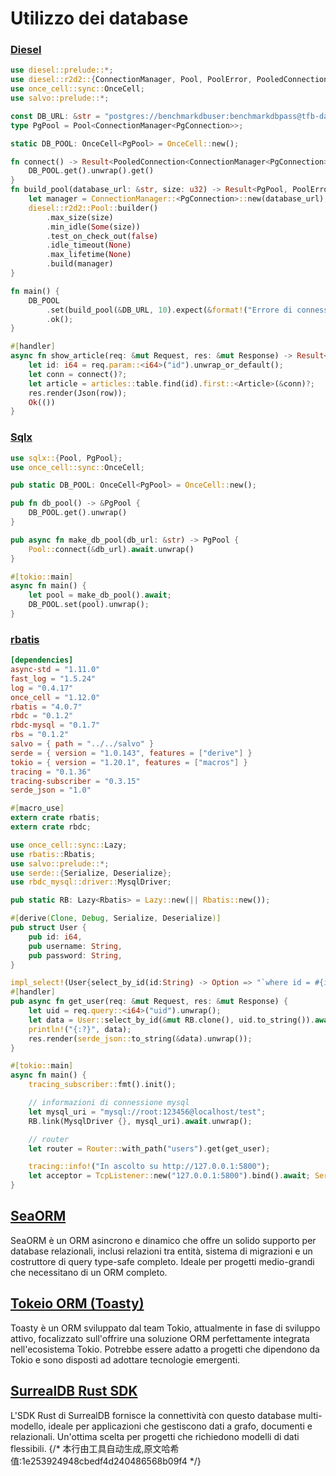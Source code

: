 # Utilizzo dei database

### [Diesel](https://diesel.rs/)

```rust
use diesel::prelude::*;
use diesel::r2d2::{ConnectionManager, Pool, PoolError, PooledConnection};
use once_cell::sync::OnceCell;
use salvo::prelude::*;

const DB_URL: &str = "postgres://benchmarkdbuser:benchmarkdbpass@tfb-database/hello_world";
type PgPool = Pool<ConnectionManager<PgConnection>>;

static DB_POOL: OnceCell<PgPool> = OnceCell::new();

fn connect() -> Result<PooledConnection<ConnectionManager<PgConnection>>, PoolError> {
    DB_POOL.get().unwrap().get()
}
fn build_pool(database_url: &str, size: u32) -> Result<PgPool, PoolError> {
    let manager = ConnectionManager::<PgConnection>::new(database_url);
    diesel::r2d2::Pool::builder()
        .max_size(size)
        .min_idle(Some(size))
        .test_on_check_out(false)
        .idle_timeout(None)
        .max_lifetime(None)
        .build(manager)
}

fn main() {
    DB_POOL
        .set(build_pool(&DB_URL, 10).expect(&format!("Errore di connessione a {}", &DB_URL)))
        .ok();
}

#[handler]
async fn show_article(req: &mut Request, res: &mut Response) -> Result<(), Error> {
    let id: i64 = req.param::<i64>("id").unwrap_or_default();
    let conn = connect()?;
    let article = articles::table.find(id).first::<Article>(&conn)?;
    res.render(Json(row));
    Ok(())
}
```

### [Sqlx](https://github.com/launchbadge/sqlx)

```rust
use sqlx::{Pool, PgPool};
use once_cell::sync::OnceCell;

pub static DB_POOL: OnceCell<PgPool> = OnceCell::new();

pub fn db_pool() -> &PgPool {
    DB_POOL.get().unwrap()
}

pub async fn make_db_pool(db_url: &str) -> PgPool {
    Pool::connect(&db_url).await.unwrap()
}

#[tokio::main]
async fn main() {
    let pool = make_db_pool().await;
    DB_POOL.set(pool).unwrap();
}
```

### [rbatis](https://github.com/rbatis/rbatis)

```toml
[dependencies]
async-std = "1.11.0"
fast_log = "1.5.24"
log = "0.4.17"
once_cell = "1.12.0"
rbatis = "4.0.7"
rbdc = "0.1.2"
rbdc-mysql = "0.1.7"
rbs = "0.1.2"
salvo = { path = "../../salvo" }
serde = { version = "1.0.143", features = ["derive"] }
tokio = { version = "1.20.1", features = ["macros"] }
tracing = "0.1.36"
tracing-subscriber = "0.3.15"
serde_json = "1.0"
```

```rust
#[macro_use]
extern crate rbatis;
extern crate rbdc;

use once_cell::sync::Lazy;
use rbatis::Rbatis;
use salvo::prelude::*;
use serde::{Serialize, Deserialize};
use rbdc_mysql::driver::MysqlDriver;

pub static RB: Lazy<Rbatis> = Lazy::new(|| Rbatis::new());

#[derive(Clone, Debug, Serialize, Deserialize)]
pub struct User {
    pub id: i64,
    pub username: String,
    pub password: String,
}

impl_select!(User{select_by_id(id:String) -> Option => "`where id = #{id} limit 1`"});
#[handler]
pub async fn get_user(req: &mut Request, res: &mut Response) {
    let uid = req.query::<i64>("uid").unwrap();
    let data = User::select_by_id(&mut RB.clone(), uid.to_string()).await.unwrap();
    println!("{:?}", data);
    res.render(serde_json::to_string(&data).unwrap());
}

#[tokio::main]
async fn main() {
    tracing_subscriber::fmt().init();

    // informazioni di connessione mysql
    let mysql_uri = "mysql://root:123456@localhost/test";
    RB.link(MysqlDriver {}, mysql_uri).await.unwrap();

    // router
    let router = Router::with_path("users").get(get_user);

    tracing::info!("In ascolto su http://127.0.0.1:5800");
    let acceptor = TcpListener::new("127.0.0.1:5800").bind().await; Server::new(acceptor).serve(router).await;
}
```

## [SeaORM](https://www.sea-ql.org/SeaORM/)

SeaORM è un ORM asincrono e dinamico che offre un solido supporto per database relazionali, inclusi relazioni tra entità, sistema di migrazioni e un costruttore di query type-safe completo. Ideale per progetti medio-grandi che necessitano di un ORM completo.

## [Tokeio ORM (Toasty)](https://github.com/tokio-rs/toasty)

Toasty è un ORM sviluppato dal team Tokio, attualmente in fase di sviluppo attivo, focalizzato sull'offrire una soluzione ORM perfettamente integrata nell'ecosistema Tokio. Potrebbe essere adatto a progetti che dipendono da Tokio e sono disposti ad adottare tecnologie emergenti.

## [SurrealDB Rust SDK](https://surrealdb.com/docs/sdk/rust)

L'SDK Rust di SurrealDB fornisce la connettività con questo database multi-modello, ideale per applicazioni che gestiscono dati a grafo, documenti e relazionali. Un'ottima scelta per progetti che richiedono modelli di dati flessibili.
{/* 本行由工具自动生成,原文哈希值:1e253924948cbedf4d240486568b09f4 */}